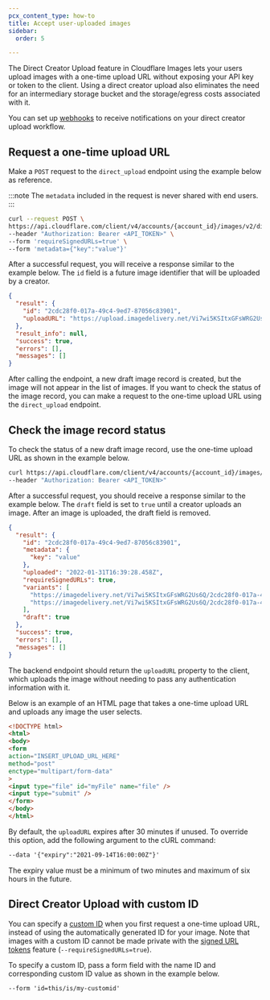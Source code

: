 ```yaml
---
pcx_content_type: how-to
title: Accept user-uploaded images
sidebar:
  order: 5

---
```


The Direct Creator Upload feature in Cloudflare Images lets your users upload images with a one-time upload URL without exposing your API key or token to the client. Using a direct creator upload also eliminates the need for an intermediary storage bucket and the storage/egress costs associated with it.

You can set up [webhooks](/images/manage-images/configure-webhooks/) to receive notifications on your direct creator upload workflow.

## Request a one-time upload URL

Make a `POST` request to the `direct_upload` endpoint using the example below as reference.

:::note
The `metadata` included in the request is never shared with end users.
:::

```bash
curl --request POST \
https://api.cloudflare.com/client/v4/accounts/{account_id}/images/v2/direct_upload \
--header "Authorization: Bearer <API_TOKEN>" \
--form 'requireSignedURLs=true' \
--form 'metadata={"key":"value"}'
```

After a successful request, you will receive a response similar to the example below. The `id` field is a future image identifier that will be uploaded by a creator.

```json
{
  "result": {
    "id": "2cdc28f0-017a-49c4-9ed7-87056c83901",
    "uploadURL": "https://upload.imagedelivery.net/Vi7wi5KSItxGFsWRG2Us6Q/2cdc28f0-017a-49c4-9ed7-87056c83901"
  },
  "result_info": null,
  "success": true,
  "errors": [],
  "messages": []
}
```

After calling the endpoint, a new draft image record is created, but the image will not appear in the list of images. If you want to check the status of the image record, you can make a request to the one-time upload URL using the `direct_upload` endpoint.

## Check the image record status

To check the status of a new draft image record, use the one-time upload URL as shown in the example below.

```bash
curl https://api.cloudflare.com/client/v4/accounts/{account_id}/images/v1/{image_id} \
--header "Authorization: Bearer <API_TOKEN>"
```

After a successful request, you should receive a response similar to the example below. The `draft` field is set to `true` until a creator uploads an image. After an image is uploaded, the draft field is removed.

```json
{
  "result": {
    "id": "2cdc28f0-017a-49c4-9ed7-87056c83901",
    "metadata": {
      "key": "value"
    },
    "uploaded": "2022-01-31T16:39:28.458Z",
    "requireSignedURLs": true,
    "variants": [
      "https://imagedelivery.net/Vi7wi5KSItxGFsWRG2Us6Q/2cdc28f0-017a-49c4-9ed7-87056c83901/public",
      "https://imagedelivery.net/Vi7wi5KSItxGFsWRG2Us6Q/2cdc28f0-017a-49c4-9ed7-87056c83901/thumbnail"
    ],
    "draft": true
  },
  "success": true,
  "errors": [],
  "messages": []
}
```

The backend endpoint should return the `uploadURL` property to the client, which uploads the image without needing to pass any authentication information with it.

Below is an example of an HTML page that takes a one-time upload URL and uploads any image the user selects.

```html
<!DOCTYPE html>
<html>
<body>
<form
action="INSERT_UPLOAD_URL_HERE"
method="post"
enctype="multipart/form-data"
>
<input type="file" id="myFile" name="file" />
<input type="submit" />
</form>
</body>
</html>
```

By default, the `uploadURL` expires after 30 minutes if unused. To override this option, add the following argument to the cURL command:

```txt
--data '{"expiry":"2021-09-14T16:00:00Z"}'
```

The expiry value must be a minimum of two minutes and maximum of six hours in the future.

## Direct Creator Upload with custom ID

You can specify a [custom ID](/images/upload-images/upload-custom-path/) when you first request a one-time upload URL, instead of using the automatically generated ID for your image. Note that images with a custom ID cannot be made private with the [signed URL tokens](/images/manage-images/serve-images/serve-private-images) feature (`--requireSignedURLs=true`).

To specify a custom ID, pass a form field with the name ID and corresponding custom ID value as shown in the example below.

```txt
--form 'id=this/is/my-customid'
```

